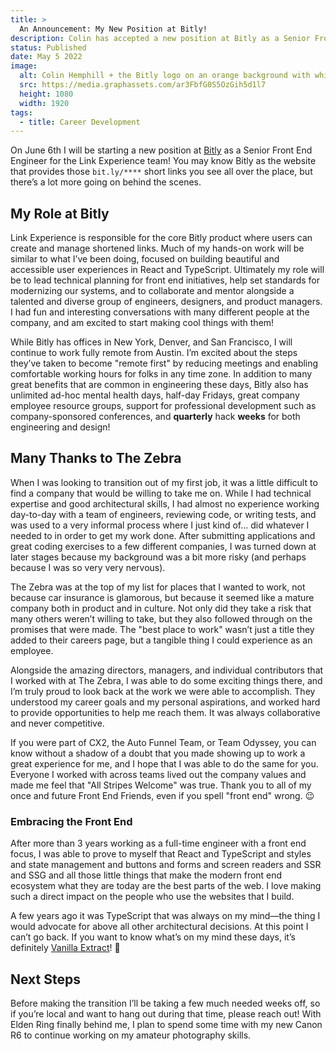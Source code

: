 ```yaml
---
title: >
  An Announcement: My New Position at Bitly!
description: Colin has accepted a new position at Bitly as a Senior Front End Engineer! Thank you to The Zebra for all of the amazing experiences.
status: Published
date: May 5 2022
image:
  alt: Colin Hemphill + the Bitly logo on an orange background with white text
  src: https://media.graphassets.com/ar3FbfG0S5OzGih5d1l7
  height: 1080
  width: 1920
tags:
  - title: Career Development
---
```


On June 6th I will be starting a new position at [Bitly](https://bitly.com/) as a Senior Front End Engineer for the Link Experience team! You may know Bitly as the website that provides those `bit.ly/****` short links you see all over the place, but there’s a lot more going on behind the scenes.

## My Role at Bitly

Link Experience is responsible for the core Bitly product where users can create and manage shortened links. Much of my hands-on work will be similar to what I’ve been doing, focused on building beautiful and accessible user experiences in React and TypeScript. Ultimately my role will be to lead technical planning for front end initiatives, help set standards for modernizing our systems, and to collaborate and mentor alongside a talented and diverse group of engineers, designers, and product managers. I had fun and interesting conversations with many different people at the company, and am excited to start making cool things with them!

While Bitly has offices in New York, Denver, and San Francisco, I will continue to work fully remote from Austin. I’m excited about the steps they’ve taken to become "remote first" by reducing meetings and enabling comfortable working hours for folks in any time zone. In addition to many great benefits that are common in engineering these days, Bitly also has unlimited ad-hoc mental health days, half-day Fridays, great company employee resource groups, support for professional development such as company-sponsored conferences, and **quarterly** hack **weeks** for both engineering and design!

## Many Thanks to The Zebra

When I was looking to transition out of my first job, it was a little difficult to find a company that would be willing to take me on. While I had technical expertise and good architectural skills, I had almost no experience working day-to-day with a team of engineers, reviewing code, or writing tests, and was used to a very informal process where I just kind of... did whatever I needed to in order to get my work done. After submitting applications and great coding exercises to a few different companies, I was turned down at later stages because my background was a bit more risky (and perhaps because I was so very very nervous).

The Zebra was at the top of my list for places that I wanted to work, not because car insurance is glamorous, but because it seemed like a mature company both in product and in culture. Not only did they take a risk that many others weren’t willing to take, but they also followed through on the promises that were made. The "best place to work" wasn’t just a title they added to their careers page, but a tangible thing I could experience as an employee.

Alongside the amazing directors, managers, and individual contributors that I worked with at The Zebra, I was able to do some exciting things there, and I’m truly proud to look back at the work we were able to accomplish. They understood my career goals and my personal aspirations, and worked hard to provide opportunities to help me reach them. It was always collaborative and never competitive.

If you were part of CX2, the Auto Funnel Team, or Team Odyssey, you can know without a shadow of a doubt that you made showing up to work a great experience for me, and I hope that I was able to do the same for you. Everyone I worked with across teams lived out the company values and made me feel that "All Stripes Welcome" was true. Thank you to all of my once and future Front End Friends, even if you spell "front end" wrong. 😉

### Embracing the Front End

After more than 3 years working as a full-time engineer with a front end focus, I was able to prove to myself that React and TypeScript and styles and state management and buttons and forms and screen readers and SSR and SSG and all those little things that make the modern front end ecosystem what they are today are the best parts of the web. I love making such a direct impact on the people who use the websites that I build.

A few years ago it was TypeScript that was always on my mind—the thing I would advocate for above all other architectural decisions. At this point I can’t go back. If you want to know what’s on my mind these days, it’s definitely [Vanilla Extract](https://vanilla-extract.style/)! 🧁

## Next Steps

Before making the transition I’ll be taking a few much needed weeks off, so if you’re local and want to hang out during that time, please reach out! With Elden Ring finally behind me, I plan to spend some time with my new Canon R6 to continue working on my amateur photography skills.

<Lightbox
  alt="A stuffed Zebra wearing a black t-shirt with The Zebra logo on it"
  src="https://media.graphassets.com/PxAMzCpHSRaYOvHJBtvT"
  height={1080}
  width={1920}
  rounded
/>
